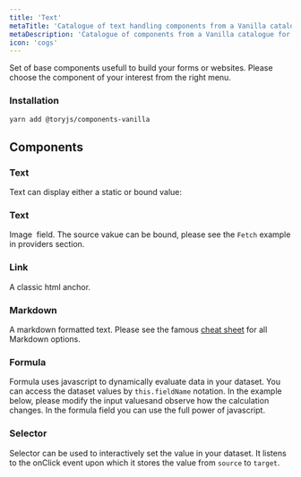 ```yaml
---
title: 'Text'
metaTitle: 'Catalogue of text handling components from a Vanilla catalogue'
metaDescription: 'Catalogue of components from a Vanilla catalogue for Tory.js'
icon: 'cogs'
---
```



Set of base components usefull to build your forms or websites. 
Please choose the component of your interest from the right menu.

### Installation

```bash
yarn add @toryjs/components-vanilla
```

<h2 className="ui header">
  <i className="cogs icon"></i>
  <div className="content">
    Components
  </div>
</h2>

### Text

Text can display either a static or bound value:

<VanillaDocs id="text" header="Text Example" />
<VanillaProps name="Text" />


### Text

Image <img /> field. The source vakue can be bound, please see the `Fetch` example in providers section.

<VanillaDocs id="image" header="Image" />
<VanillaProps name="Image" />

### Link

A classic html anchor. 

<VanillaDocs id="link" header="Link"  />
<VanillaProps name="Link" />


### Markdown

A markdown formatted text. Please see the famous [cheat sheet](https://github.com/adam-p/markdown-here/wiki/Markdown-Cheatsheet) for all Markdown options.

<VanillaDocs id="markdown" header="Markdown"  />
<VanillaProps name="Markdown" />

### Formula

Formula uses javascript to dynamically evaluate data in your dataset. You can access the 
dataset values by `this.fieldName` notation. In the example below, please modify the input valuesand observe how the calculation changes.
In the formula field you can use the full power of javascript.

<VanillaDocs id="formula" header="Formula Example"  />
<VanillaProps name="Formula" />

### Selector

Selector can be used to interactively set the value in your dataset. It listens to the onClick event
upon which it stores the value from `source` to `target`.

<VanillaDocs id="selector" header="Selector Example"  />
<VanillaProps name="LinkSelector" />



